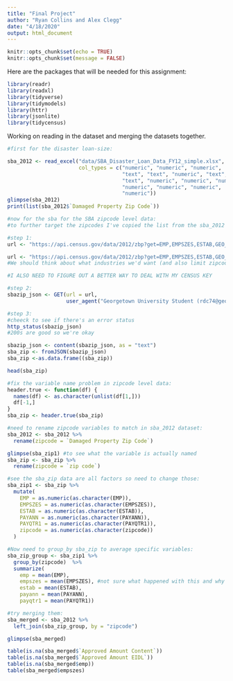 ```yaml
---
title: "Final Project"
author: "Ryan Collins and Alex Clegg"
date: "4/18/2020"
output: html_document
---
```


```r
knitr::opts_chunk$set(echo = TRUE)
knitr::opts_chunk$set(message = FALSE)
```

Here are the packages that will be needed for this assignment:

```r
library(readr)
library(readxl)
library(tidyverse)
library(tidymodels)
library(httr)
library(jsonlite)
library(tidycensus)
```

Working on reading in the dataset and merging the datasets together.
```r
#first for the disaster loan-size:

sba_2012 <- read_excel("data/SBA_Disaster_Loan_Data_FY12_simple.xlsx",
                       col_types = c("numeric", "numeric", "numeric", 
                                     "text", "text", "numeric", "text", 
                                     "text", "numeric", "numeric", "numeric", 
                                     "numeric", "numeric", "numeric", 
                                     "numeric"))
glimpse(sba_2012)
print(list(sba_2012$`Damaged Property Zip Code`))

#now for the sba for the SBA zipcode level data:
#to further target the zipcodes I've copied the list from the sba_2012 dataset and plug it into the API requerst.

#step 1:
url <- "https://api.census.gov/data/2012/zbp?get=EMP,EMPSZES,ESTAB,GEO_ID,PAYANN,PAYQTR1&for=zip%20code:*&key=ec901d907020e0a48a8035d41c1b35c94c85468e"

url <- "https://api.census.gov/data/2012/zbp?get=EMP,EMPSZES,ESTAB,GEO_ID,PAYANN,PAYQTR1&for=zip%20code:19132,1915,1901,1902,1907,51501,51503,51526,51640,51557,51561,51648,51653,51654,785,795,718,767,33330,33324,33135,33325,22923,22701,22401,22407,22942,22942,22485,23093,23093,23117,22960,23153,22741,22974,63301,22302,22304,22205,22015,22026,22041,22125,22191,33076,33315,33174,33064,33305,39428,47454,17552,21903,21904,73103,73118,74864,74801,74804,94704,91801,91001,93301,91008,90026,90042,91103,91104,91106,91107,91024,91030,30165,77006,77011,77021,77081,77378,89511,89521,35215,35215,35126,35173,40006,41006,41007,41301,40701,41030,41030,40729,41425,40322,41222,41222,42748,41051,41224,41226,40741,41230,41159,41063,41465,41256,40387,41472,28741,66431,47126,47023,47141,47163,47165,47177,99574,99664,99686,99686,99686,65615,65616,65622,65686,26301,25511,26554,26354,25534,26582,37311,37343,37385,25614,25601,25637,25639,25649,97352,97302,97317,76017,75219,75126,76058,75134,75160,73840,73801,70520,70526,70507,70634,1752,31792,48503,48507,48532,48532,48473,32346,32320,34205,34207,34208,34601,34602,32011,32322,33765,33767,33767,32327,34429,33525,33706,32328,32034,31043,32043,34607,34690,34446,34667,34669,34450,32205,32208,32209,32210,32223,32250,32024,32025,32055,33852,34639,34461,32052,32060,32064,32071,32062,32068,34651,34652,34653,34654,34655,32071,34221,32346,34668,34668,33708,34695,33701,33705,34232,34236,34240,34243,33772,32358,34606,34608,34609,33706,33702,33704,33706,33705,32091,32359,33602,33604,33606,33612,33615,34689,34689,33960,34607,32094,33544,32096,88312,88316,88316,88341,88345,55707,55720,55803,55805,55806,55807,55811,55733,54880,46802,46803,45891,59072,80512,80809,80904,80907,80909,80918,80919,80922,80816,80524,80829,31639,37643,37650,37601,37602,37604,37659,37694,47660,55707,55711,55720,55731,55802,55803,55804,55805,55806,55807,55808,55810,55811,55812,55733,55736,55609,55707,55767,55795,32501,32506,74010,74044,73068,27870,70068,70420,70421,70114,70422,70422,70032,70512,70094,70514,70036,70036,70802,70805,70806,70808,70810,70811,70812,70814,70815,70816,70820,70053,70037,70037,70427,70038,70039,70040,70040,70094,70041,70050,70431,39426,70043,70344,70723,70433,70435,70072,70345,70345,70085,70706,70726,70030,70030,70047,70363,70049,70123,70050,70436,70437,70538,70438,70438,70733,70345,70354,70051,70734,70355,70356,70357,70737,70052,70358,70359,70359,70053,70054,70056,70056,70057,70403,70401,70403,70404,70123,70124,70056,70058,70059,70072,70123,70360,70363,70443,70002,70067,7012170062,70065,70461,70445,70068,70372,70445,70067,70076,70068,70769,70373,70754,70374,70446,70070,70071,70447,70474,70448,70471,70072,70072,70006,70449,70075,70001,70002,70003,70005,70006,70010,70131,70001,70377,70068,70380,70076,70124,70390,70118,70117,70116,70121,70125,70017,70112,70113,70114,70115,70116,70117,70118,70119,70122,70123,70124,70125,70126,70127,70128,70129,70130,70131,70166,70078,70079,70116,70452,70339,70764,70083,70082,70082,70454,70083,70767,70083,70083,70769,70394,70084,70123,70455,70774,70085,70043,70775,70086,70395,70458,70458,70459,70460,70461,70462,70774,70085,70085,70433,70086,70582,70087,70085,70056,70072,70301,70301,70466,70041,70090,70030,70038,70041,70091,70092,70785,70591,70058,70094,70096,39520,39520,39520,39530,39531,39532,39629,39601,39426,39558,39429,39540,39330,39483,39553,39501,39503,39507,39401,39213,39556,39643,39440,39560,39452,39452,39455,39652,39648,39562,39563,39564,39580,39564,39567,39581,39501,39571,39572,39466,39470,39355,39661,39574,39360,70458,39363,39667,39667,39565,39180,39183,39576,39577,39669,92227,8341,8225,8244,25801,25311,25387,25044,25831,26217,25840,25976,25879,25901,26261,24970,25303,26651&key=ec901d907020e0a48a8035d41c1b35c94c85468e"
#We should think about what industries we'd want (and also limit zipcodes).

#I ALSO NEED TO FIGURE OUT A BETTER WAY TO DEAL WITH MY CENSUS KEY

#step 2:
sbazip_json <- GET(url = url,
                   user_agent("Georgetown University Student (rdc74@georgetown.edu)"))

#step 3:
#cheeck to see if there's an error status 
http_status(sbazip_json)
#200s are good so we're okay 

sbazip_json <- content(sbazip_json, as = "text")
sba_zip <- fromJSON(sbazip_json)
sba_zip <-as.data.frame((sba_zip))

head(sba_zip)

#fix the variable name problem in zipcode level data:
header.true <- function(df) {
  names(df) <- as.character(unlist(df[1,]))
  df[-1,]
}
sba_zip <- header.true(sba_zip)

#need to rename zipcode variables to match in sba_2012 dataset:
sba_2012 <- sba_2012 %>%
  rename(zipcode = `Damaged Property Zip Code`)

glimpse(sba_zip1) #to see what the variable is actually named
sba_zip <- sba_zip %>%
  rename(zipcode = `zip code`)

#see the sba_zip data are all factors so need to change those:
sba_zip1 <- sba_zip %>%
  mutate(
    EMP = as.numeric(as.character(EMP)),
    EMPSZES = as.numeric(as.character(EMPSZES)),
    ESTAB = as.numeric(as.character(ESTAB)),
    PAYANN = as.numeric(as.character(PAYANN)),
    PAYQTR1 = as.numeric(as.character(PAYQTR1)),
    zipcode = as.numeric(as.character(zipcode))
  )

#Now need to group_by sba_zip to average specific variables:
sba_zip_group <- sba_zip1 %>% 
  group_by(zipcode)  %>%
  summarize(
    emp = mean(EMP),
    empszes = mean(EMPSZES), #not sure what happened with this and why it's 216.3?
    estab = mean(ESTAB),
    payann = mean(PAYANN),
    payqtr1 = mean(PAYQTR1))

#try merging them:
sba_merged <- sba_2012 %>% 
  left_join(sba_zip_group, by = "zipcode")

glimpse(sba_merged)

table(is.na(sba_merged$`Approved Amount Content`))
table(is.na(sba_merged$`Approved Amount EIDL`))
table(is.na(sba_merged$emp))
table(sba_merged$empszes)

```
